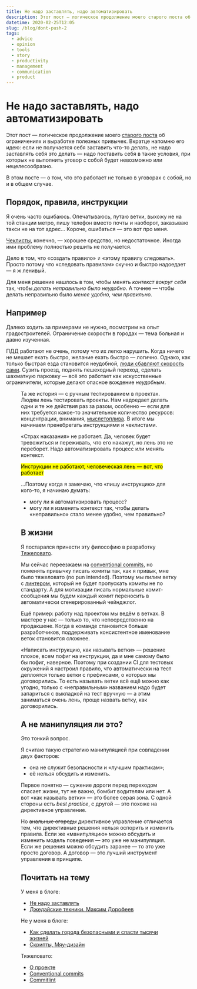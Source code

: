 ```yaml
---
title: Не надо заставлять, надо автоматизировать
description: Этот пост — логическое продолжение моего старого поста об ограничениях и выработке полезных привычек. В этом посте — о том, что это так же работает не только с уговорами с собой, а и в общем случае.
datetime: 2020-02-25T12:05
slug: /blog/dont-push-2
tags:
  - advice
  - opinion
  - tools
  - story
  - productivity
  - management
  - communication
  - product
---
```


# Не надо заставлять, надо автоматизировать

Этот пост — логическое продолжение моего [старого поста](/blog/dont-push/) об ограничениях и выработке полезных привычек. Вкратце напомню его идею: если не получается себя заставить что-то делать, не надо заставлять себя это делать — надо поставить себя в такие условия, при которых не выполнить уговор с собой будет невозможно или нецелесообразно.

В этом посте — о том, что это работает не только в уговорах с собой, но и в общем случае.

## Порядок, правила, инструкции

Я очень часто ошибаюсь. Опечатываюсь, путаю ветки, выхожу не на той станции метро, пишу телефон вместо почты и наоборот, заказываю такси не на тот адрес… Короче, ошибаться — это вот про меня.

[Чеклисты](/blog/jedi-technics/), конечно, — хорошее средство, но недостаточное. Иногда ими проблему полностью решить не получается.

Дело в том, что «создать правило» ≠ «этому правилу следовать». Просто потому что «следовать правилам» скучно и быстро надоедает — я ж ленивый.

Для меня решение нашлось в том, чтобы менять _контекст вокруг себя_ так, чтобы _делать неправильно было неудобно_. А точнее — чтобы делать неправильно было _менее удобно, чем правильно_.

## Например

Далеко ходить за примерами не нужно, посмотрим на опыт градостроителей. Ограничение скорости в городах — тема больная и давно изученная.

ПДД работают не очень, потому что их легко нарушить. Когда ничего не мешает ехать быстро, желание ехать быстро — логично. Однако, как только быстрая езда становится неудобной, [люди сбавляют скорость сами](https://varlamov.ru/1411045.html). Cузить проезд, поднять пешеходный переход, сделать шахматную парковку — всё это работает как искусственные ограничители, которые делают опасное вождение _неудобным_.

<Figure
  src="/img/blog/dont-push-2.jpg"
  alt="Сужение дороги перед пешеходными переходами заставляет автоматически сбрасывать скорость"
  caption="Варламов рассказывает, как сужение дороги перед пешеходными переходами заставляет сбрасывать скорость"
  cite="https://varlamov.ru/1411045.html"
/>

Та же история — с ручным тестированием в проектах. Людям лень тестировать проекты. Нам надоедает делать одни и те же действия раз за разом, особенно — если для них требуется какое-то значительное количество ресурсов: концентрации, внимания, [мыслетоплива](/blog/jedi-technics/). В итоге мы начинаем пренебрегать инструкциями и чеклистами.

«Страх наказания» не работает. Да, человек будет тревожиться и переживать, что его накажут, но лень это не переборет. Надо автоматизировать процесс или менять контекст.

<mark>Инструкции не работают, человеческая лень — вот, что работает</mark>

...Поэтому когда я замечаю, что «пишу инструкцию» для кого-то, я начинаю думать:

- могу ли я автоматизировать процесс?
- могу ли я изменить контекст так, чтобы делать «неправильно» стало менее удобно, чем правильно?

## В жизни

Я постарался принести эту философию в разработку [Тяжеловато](https://www.fuckgrechka.ru/tzlvt/).

Мы сейчас переезжаем на [conventional commits](https://conventionalcommits.org), но поменять привычку писать комиты так, как я привык, мне было тяжеловато (no pun intended). Поэтому мы пилим ветку с [линтером](https://github.com/conventional-changelog/commitlint), который не будет пропускать комиты не по стандарту. А для мотивации писать нормальные комит-сообщения мы будем каждый комит переносить в автоматически сгенерированный чейнджлог.

Ещё пример: работу над проектом мы ведём в ветках. В мастере у нас — только то, что непосредственно на продакшене. Когда в команде становится больше разработчиков, поддерживать консистентное именование веток становится сложнее.

«Написать инструкцию, как называть ветки» — решение плохое, всем пофиг на инструкции, да и мне самому было бы пофиг, наверное. Поэтому при создании CI для тестовых окружений я настроил правило, что автоматически на тест деплоятся только ветки с префиксами, о которых мы договорились. То есть называть ветки всё ещё можно как угодно, только с «неправильным» названием надо будет запариться с выкладкой на тест вручную — а этим заниматься очень лень, проще назвать ветку, как договорились.

## А не манипуляция ли это?

Это тонкий вопрос.

Я считаю такую стратегию манипуляцией при совпадении двух факторов:

- она не служит безопасности и «лучшим практикам»;
- её нельзя обсудить и изменить.

Первое понятно — сужение дороги перед переходом спасает жизни, тут не важно, бомбит водителям или нет. А вот «как называть ветки» — это более серая зона. С одной стороны есть _best practice_, с другой — это похоже на директивное управление.

Но <del>анальные огороды</del> директивное управление отличается тем, что директивные решения нельзя оспорить и изменить правила. Если же «манипуляцию» можно обсудить и изменить модель поведения — это уже не манипуляция. Если же решения можно обсудить заранее — то это уже просто договор. А договор — это лучший инструмент управления в принципе.

## Почитать на тему

У меня в блоге:

- [Не надо заставлять](/blog/dont-push/)
- [Джедайские техники. Максим Дорофеев](/blog/jedi-technics/)

Не у меня в блоге:

- [Как сделать города безопасными и спасти тысячи жизней](https://varlamov.ru/1411045.html)
- [Скрипты, Мяу-дизайн](https://t.me/meow_design/374)

Тяжеловато:

- [О проекте](https://www.fuckgrechka.ru/tzlvt/)
- [Conventional commits](https://conventionalcommits.org)
- [Commitlint](https://github.com/conventional-changelog/commitlint)
